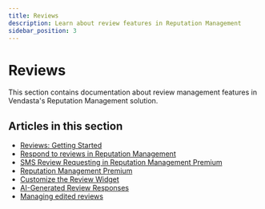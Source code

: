 ```yaml
---
title: Reviews
description: Learn about review features in Reputation Management
sidebar_position: 3
---
```


# Reviews

This section contains documentation about review management features in Vendasta's Reputation Management solution.

## Articles in this section

- [Reviews: Getting Started](getting-started)
- [Respond to reviews in Reputation Management](respond-to-reviews)
- [SMS Review Requesting in Reputation Management Premium](sms-review-requesting)
- [Reputation Management Premium](reputation-management-premium)
- [Customize the Review Widget](customize-the-review-widget)
- [AI-Generated Review Responses](ai-generated-review-responses)
- [Managing edited reviews](managing-edited-reviews)